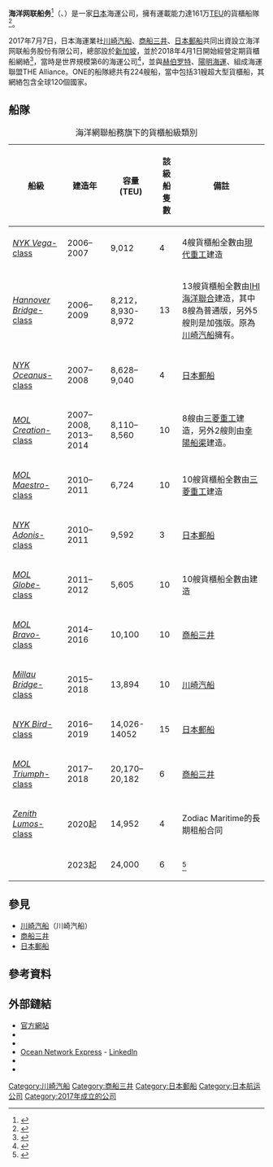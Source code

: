 {{Infobox company
| name     = 海洋网联船务
| name_en  = {{lang|ja|オーシャン ネットワーク エクスプレス ホールディングス}}<br/>{{lang|en|Ocean Network Express Holdings,Ltd.}}
| logo     = File:Ocean_Network_Express_logo.svg
| type     = [[合資公司|合資公司]]
| foundation       = 2017年7月7日
| location         = {{JPN}}[[東京都|東京都]]
| key_people       = 新井大介（行政總裁）
| industry         = 海運業
| products         = 定期貨櫃船業務（包含海外業務）
| revenue          = 1億日圓
| operating_income = 
| net_income       = 
| num_employees    = 600人
| parent           = [[川崎汽船|川崎汽船株式会社]] 31％<br />[[商船三井|株式会社商船三井]] 31％<br />[[日本郵船|日本郵船株式会社]] 38％
| divisions        = ONE日本、ONE新加坡
| subsid           = 子公司
| homepage         = [https://www.one-line.com/ja 官方網站]
| footnotes        = 
}}
'''海洋网联船务'''<ref>{{Cite web |url=https://hk.one-line.com/sites/g/files/lnzjqr1426/files/2018-07/Payment%20Instruction-ONE%20ZS%20V2.pdf |title=存档副本 |access-date=2021-03-27 |archive-date=2020-10-22 |archive-url=https://web.archive.org/web/20201022095443/https://hk.one-line.com/sites/g/files/lnzjqr1426/files/2018-07/Payment%20Instruction-ONE%20ZS%20V2.pdf |dead-url=no }}</ref>（{{lang-en|'''Ocean Network Express Holdings Ltd.'''}}、{{lang-ja|'''オーシャン ネットワーク エクスプレス ホールディングス'''}}）是一家[[日本|日本]]海運公司，擁有運載能力達161万[[TEU|TEU]]的貨櫃船隊<ref>{{cite web|url=https://splash247.com/japans-big-three-lines-christen-new-merged-container-entity-ocean-network-express/|title=Japan’s big three lines christen new merged container entity Ocean Network Express|first=Chwayita Mpiyane|last=says|date=2017-05-31|website=Splash247|access-date=2021-03-27|archive-date=2020-08-18|archive-url=https://web.archive.org/web/20200818121447/https://splash247.com/japans-big-three-lines-christen-new-merged-container-entity-ocean-network-express/|dead-url=no}}</ref>。

2017年7月7日，日本海運業社[[川崎汽船|川崎汽船]]、[[商船三井|商船三井]]、[[日本郵船|日本郵船]]共同出資設立海洋网联船务股份有限公司，總部設於[[新加坡|新加坡]]，並於2018年4月1日開始經營定期貨櫃船網絡<ref>{{Cite web|url=https://www.logi-today.com/313510|title=コンテナ船統合会社のONEが事業開始|publisher=Logistics Today|accessdate=2018-04-07|date=2018-04-02|archive-date=2018-04-08|archive-url=https://web.archive.org/web/20180408010254/https://www.logi-today.com/313510|dead-url=no}}</ref>，當時是世界規模第6的海運公司<ref>{{cite web|url=https://www.logisticsmgmt.com/article/nyk_k_line_mol_team_up_to_form_the_ocean_network_express|title=NYK, K-Line, MOL team up to form the Ocean Network Express|website=www.logisticsmgmt.com|access-date=2021-03-27|archive-date=2019-05-07|archive-url=https://web.archive.org/web/20190507091400/https://www.logisticsmgmt.com/article/nyk_k_line_mol_team_up_to_form_the_ocean_network_express|dead-url=no}}</ref>，並與[[赫伯罗特|赫伯罗特]]、[[陽明海運|陽明海運]]、{{link-ko|HMM (企業)|HMM (기업)|現代商船}}組成海運聯盟THE Alliance。ONE的船隊總共有224艘船，當中包括31艘超大型貨櫃船，其網絡包含全球120個國家。

==船隊==

{| class="wikitable"
|+海洋網聯船務旗下的貨櫃船級類別
!船級
!建造年
!容量 (TEU)
!該級船隻數
!備註
|-
|[[日郵維加級貨櫃船|''NYK Vega''-class]]
|2006–2007
|9,012
|4
|4艘貨櫃船全數由[[現代重工|現代重工]]建造
|-
|[[漢諾威大橋級貨櫃船|''Hannover Bridge''-class]]
|2006–2009
|8,212，8,930-8,972
|13
|13艘貨櫃船全數由[[IHI海洋聯合|IHI海洋聯合]]建造，其中8艘為普通版，另外5艘則是加強版。原為[[川崎汽船|川崎汽船]]擁有。
|-
|[[日郵Oceanus級貨櫃船|''NYK Oceanus''-class]]
|2007–2008
|8,628–9,040
|4
|[[日本郵船|日本郵船]]
|-
|[[商船三井創造級貨櫃船|''MOL Creation''-class]]
|2007–2008, 2013–2014
|8,110–8,560
|10
|8艘由[[三菱重工|三菱重工]]建造，另外2艘則由[[今治造船|幸陽船渠]]建造。
|-
|[[商船三井指揮家級貨櫃船|''MOL Maestro''-class]]
|2010–2011
|6,724
|10
|10艘貨櫃船全數由[[三菱重工|三菱重工]]建造
|-
|[[日郵阿多尼斯級貨櫃船|''NYK Adonis''-class]]
|2010–2011
|9,592
|3
|[[日本郵船|日本郵船]]
|-
|[[商船三井Globe級貨櫃船|''MOL Globe''-class]]
|2011–2012
|5,605
|10
|10艘貨櫃船全數由{{tsl|en|Hyundai Samho Heavy Industries|現代三湖重工}}建造
|-
|[[商船三井Bravo級貨櫃船|''MOL Bravo''-class]]
|2014–2016
|10,100
|10
|[[商船三井|商船三井]]
|-
|[[Millau_Bridge級貨櫃船|''Millau Bridge''-class]]
|2015–2018
|13,894
|10
|[[川崎汽船|川崎汽船]]
|-
|[[日郵Bird級貨櫃船|''NYK Bird''-class]]
|2016–2019
|14,026-14052
|15
|[[日本郵船|日本郵船]]
|-
|[[商船三井Triumph級貨櫃船|''MOL Triumph''-class]]
|2017–2018
|20,170–20,182
|6
|[[商船三井|商船三井]]
|-
|[[地中海Orion級貨櫃船|''Zenith Lumos''-class]]
|2020起
|14,952
|4
|Zodiac Maritime的長期租船合同
|-
|
|2023起
|24,000
|6
|<ref>{{Cite web|date=2020-12-24|title=ONE inks long-term charters for six 24,000 teu containership newbuilds|url=https://www.seatrade-maritime.com/containers/one-inks-long-term-charters-six-24000-teu-containership-newbuilds|access-date=2021-04-07|website=Seatrade Maritime|language=en|archive-date=2021-07-20|archive-url=https://web.archive.org/web/20210720175956/https://www.seatrade-maritime.com/containers/one-inks-long-term-charters-six-24000-teu-containership-newbuilds|dead-url=no}}</ref>
|}

== 參見 ==
*[[川崎汽船|川崎汽船]]（川崎汽船）
*[[商船三井|商船三井]]
*[[日本郵船|日本郵船]]

== 參考資料 ==
{{Reflist}}

== 外部鏈結 ==
*[https://www.one-line.com/ 官方網站] {{Wayback|url=https://www.one-line.com/ |date=20200702163327 }}
*{{Facebook Page|ocean.network.express.global|Ocean Network Express Pte. Ltd.}}
*{{Instagram|ocean_network_express|Ocean Network Express}}
*[https://www.linkedin.com/company/oceannetworkexpress/ Ocean Network Express] - [[LinkedIn|LinkedIn]]
*{{Twitter|oceannetworkexp|OceanNetworkExpress}}
*{{YouTube channel|oceannetworkexpress|Ocean Network Express}}

[[Category:川崎汽船|Category:川崎汽船]]
[[Category:商船三井|Category:商船三井]]
[[Category:日本郵船|Category:日本郵船]]
[[Category:日本航运公司|Category:日本航运公司]]
[[Category:2017年成立的公司|Category:2017年成立的公司]]